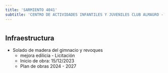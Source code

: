 ```yaml
---
title: 'SARMIENTO 4041'
subtitle: 'CENTRO DE ACTIVIDADES INFANTILES Y JUVENILES CLUB ALMAGRO - Polideportivo - Anexo Normal Nº07'
---
```


#
## Infraestructura

* Solado de madera del gimnacio y revoques 
    + mejora edilicia - Licitación 
    + Inicio de obra: 15/12/2023 
    + Plan de obras 2024 - 2027 




